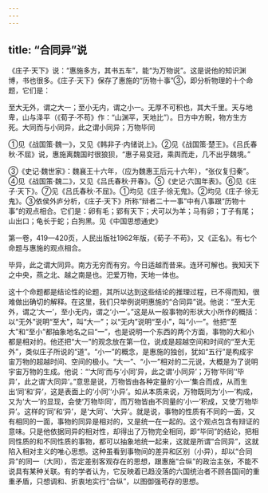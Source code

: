 ```yaml
---
---
---
```

title: “合同异”说
---



《庄子·天下》说：“惠施多方，其书五车”，能“为万物说”。这是说他的知识渊博，书也很多。《庄子·天下》保存了惠施的“历物十事”③，即分析物理的十个命题，它们是：

至大无外，谓之大一；至小无内，谓之小一。无厚不可积也，其大千里。天与地卑，山与泽平（《荀子·不苟》作：“山渊平，天地比”）。日方中方睨，物方生方死。大同而与小同异，此之谓小同异；万物毕同

①见《战国策·魏一》，又见《韩非子·内储说上》。②见《战国策·楚王》。《吕氏春秋·不屈》说，惠施离魏国时很狼狈，“惠子易变冠，乘舆而走，几不出乎魏境。”

③《史记·魏世家》：魏襄王十六年，（应为魏惠王后元十六年），“张仪复归秦”。④见《战国策·魏二》，又见《吕氏春秋·开春》。⑤《史记·六国年表》。⑥见《庄子·天下》。⑦见《吕氏春秋·不屈》。①均见《庄子·徐无鬼》。②均见《庄子·徐无鬼》。③依侯外庐分析，《庄子·天下》所称“辩者二十一事”中有八事跟“历物十事”的观点相合。它们是：卵有毛；郢有天下；犬可以为羊；马有卵；丁子有尾；山出口；龟长于蛇；白狗黑。见《中国思想通史》

第一卷，419—420页，人民出版社1962年版，《荀子·不苟》，又《正名》。有七个命题与惠施的观点相合。

毕异，此之谓大同异。南方无穷而有穷。今日适越而昔来。连环可解也。我知天下之中央，燕之北、越之南是也。汜爱万物，天地一体也。

这十个命题都是结论性的论题，其所以达到这些结论的推理过程，已不得而知，很难做出确切的解释。在这里，我们只举例说明惠施的“合同异”说。他说：“至大无外，谓之‘大一’，至小无内，谓之‘小一’。”这是从一般事物的形状大小所作的概括：以“无外”说明“至大”，叫“大一”；以“无内”说明“至小”，叫“小一”。他把“至大”和“至小”都抽象地名之曰“一”，也是说明一个东西的两个方面，事物的大和小都是相对的。他还把“大一”的观念放在第一位，说成是超越空间和时间的“至大无外”，类似庄子所说的“道”。“小一”的概念，是惠施的独创，犹如“五行”是构成宇宙万物的超越时间、空间的极小。“大一”、“小一”相对的二元说，大概是为了说明宇宙万物的生成。他说：“‘大同’而与‘小同’异，此之谓‘小同异’；万物‘毕同’‘毕异’，此之谓‘大同异’。”意思是说，万物皆由各种定量的‘小一’集合而成，从而生出‘同’和‘异’，这是表面上的‘小同’‘小异’。如从本质来说，万物既同为‘小一’构成，又为‘大一’的显现，会使‘万物毕同’，而万物皆由不同量的‘小一’积成，又使‘万物毕异’。这样的‘同’和‘异’，是‘大同’、‘大异’。就是说，事物的性质有不同的一面，又有相同的一面，事物的同异是相对的，又是统一在一起的。这个观点包含有辩证的意味。只是他依据同异的相对性，却得出了万物完全相同，即“毕同”的结论，把相同性质的和不同性质的事物，都可以抽象地统一起来，这就是所谓“合同异”，这就陷入相对主义的唯心思想。这种虽看到事物间的差异和区别（小异），却以“合同异”的同一（大同），否定差别客观存在的思想，跟惠施“合纵”的政治主张，不能不说具有某种关联。有的学者认为，它反映着已趋没落的六国统治者不顾各国间的重重矛盾，只想调和、折衷地实行“合纵”，以图御强苟存的思想。